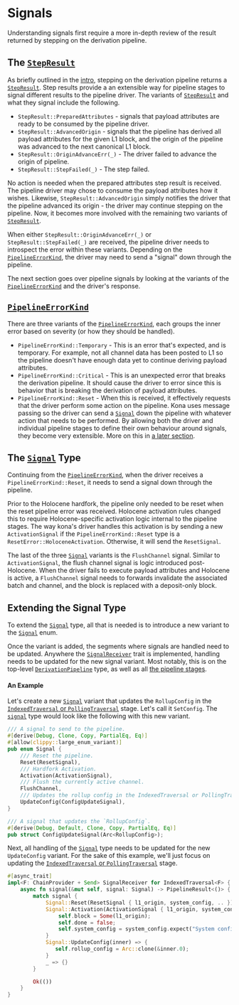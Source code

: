 # Signals

Understanding signals first require a more in-depth review of the result
returned by stepping on the derivation pipeline.


## The [`StepResult`][step-result]

As briefly outlined in the [intro](./intro.mdx), stepping on the derivation
pipeline returns a [`StepResult`][step-result]. Step results provide a
an extensible way for pipeline stages to signal different results to the
pipeline driver. The variants of [`StepResult`][step-result] and what they
signal include the following.

- `StepResult::PreparedAttributes` - signals that payload attributes are
   ready to be consumed by the pipeline driver.
- `StepResult::AdvancedOrigin` - signals that the pipeline has derived all
   payload attributes for the given L1 block, and the origin of the pipeline
   was advanced to the next canonical L1 block.
- `StepResult::OriginAdvanceErr(_)` - The driver failed to advance the
   origin of pipeline.
- `StepResult::StepFailed(_)` - The step failed.

No action is needed when the prepared attributes step result is received.
The pipeline driver may chose to consume the payload attributes how it
wishes. Likewise, `StepResult::AdvancedOrigin` simply notifies the driver
that the pipeline advanced its origin - the driver may continue stepping
on the pipeline. Now, it becomes more involved with the remaining two
variants of [`StepResult`][step-result].

When either `StepResult::OriginAdvanceErr(_)` or `StepResult::StepFailed(_)`
are received, the pipeline driver needs to introspect the error within these
variants. Depending on the [`PipelineErrorKind`][error-kind], the driver may
need to send a "signal" down through the pipeline.

The next section goes over pipeline signals by looking at the variants of
the [`PipelineErrorKind`][error-kind] and the driver's response.


## [`PipelineErrorKind`][error-kind]

There are three variants of the [`PipelineErrorKind`][error-kind], each
groups the inner error based on severity (or how they should be handled).

- `PipelineErrorKind::Temporary` - This is an error that's expected, and
   is temporary. For example, not all channel data has been posted to L1
   so the pipeline doesn't have enough data yet to continue deriving
   payload attributes.
- `PipelineErrorKind::Critical` - This is an unexpected error that breaks
   the derivation pipeline. It should cause the driver to error since this
   is behavior that is breaking the derivation of payload attributes.
- `PipelineErrorKind::Reset` - When this is received, it effectively
   requests that the driver perform some action on the pipeline. Kona
   uses message passing so the driver can send a [`Signal`][signal] down
   the pipeline with whatever action that needs to be performed. By
   allowing both the driver and individual pipeline stages to define their
   own behaviour around signals, they become very extensible. More on this
   in [a later section](#extending-the-signal-type).


## The [`Signal`][signal] Type

Continuing from the [`PipelineErrorKind`][error-kind], when the driver
receives a `PipelineErrorKind::Reset`, it needs to send a signal down
through the pipeline.

Prior to the Holocene hardfork, the pipeline only needed to be reset
when the reset pipeline error was received. Holocene activation rules
changed this to require Holocene-specific activation logic internal to
the pipeline stages. The way kona's driver handles this activation is
by sending a new `ActivationSignal` if the `PipelineErrorKind::Reset`
type is a `ResetError::HoloceneActivation`. Otherwise, it will send the
`ResetSignal`.

The last of the three [`Signal`][signal] variants is the `FlushChannel`
signal. Similar to `ActivationSignal`, the flush channel signal is logic
introduced post-Holocene. When the driver fails to execute payload
attributes and Holocene is active, a `FlushChannel` signal needs to
forwards invalidate the associated batch and channel, and the block
is replaced with a deposit-only block.


## Extending the Signal Type

To extend the [`Signal`][signal] type, all that is needed is to introduce
a new variant to the [`Signal`][signal] enum.

Once the variant is added, the segments where signals are handled need to
be updated. Anywhere the [`SignalReceiver`][receiver] trait is
implemented, handling needs to be updated for the new signal variant. Most
notably, this is on the top-level [`DerivationPipeline`][dp] type, as well
as all [the pipeline stages][stages].

#### An Example

Let's create a new [`Signal`][signal] variant that updates the `RollupConfig`
in the [`IndexedTraversal` or `PollingTraversal`][traversal] stage. Let's call it `SetConfig`.
The [`signal`][signal] type would look like the following with this new
variant.

```rust
/// A signal to send to the pipeline.
#[derive(Debug, Clone, Copy, PartialEq, Eq)]
#[allow(clippy::large_enum_variant)]
pub enum Signal {
    /// Reset the pipeline.
    Reset(ResetSignal),
    /// Hardfork Activation.
    Activation(ActivationSignal),
    /// Flush the currently active channel.
    FlushChannel,
    /// Updates the rollup config in the IndexedTraversal or PollingTraversal stage.
    UpdateConfig(ConfigUpdateSignal),
}

/// A signal that updates the `RollupConfig`.
#[derive(Debug, Default, Clone, Copy, PartialEq, Eq)]
pub struct ConfigUpdateSignal(Arc<RollupConfig>);
```

Next, all handling of the [`Signal`][signal] type needs to be updated for
the new `UpdateConfig` variant. For the sake of this example, we'll just
focus on updating the [`IndexedTraversal` or `PollingTraversal`][traversal] stage.

```rust
#[async_trait]
impl<F: ChainProvider + Send> SignalReceiver for IndexedTraversal<F> {
    async fn signal(&mut self, signal: Signal) -> PipelineResult<()> {
        match signal {
            Signal::Reset(ResetSignal { l1_origin, system_config, .. }) |
            Signal::Activation(ActivationSignal { l1_origin, system_config, .. }) => {
                self.block = Some(l1_origin);
                self.done = false;
                self.system_config = system_config.expect("System config must be provided.");
            }
            Signal::UpdateConfig(inner) => {
               self.rollup_config = Arc::clone(&inner.0);
            }
            _ => {}
        }

        Ok(())
    }
}
```



[traversal]: https://docs.rs/kona-derive/latest/kona_derive/stages/struct.IndexedTraversal.html
[dp]: https://docs.rs/kona-derive/latest/kona_derive/pipeline/struct.DerivationPipeline.html
[stages]: https://docs.rs/kona-derive/latest/kona_derive/stages/index.html
[receiver]: https://docs.rs/kona-derive/latest/kona_derive/traits/trait.SignalReceiver.html
[signal]: https://docs.rs/kona-derive/latest/kona_derive/traits/enum.Signal.html
[error-kind]: https://docs.rs/kona-derive/latest/kona_derive/errors/enum.PipelineErrorKind.html
[step-result]: https://docs.rs/kona-derive/latest/kona_derive/traits/enum.StepResult.html
